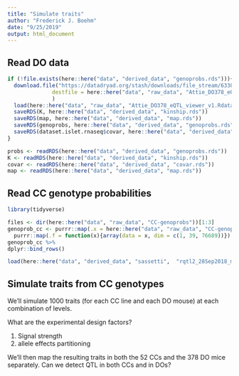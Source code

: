```yaml
---
title: "Simulate traits"
author: "Frederick J. Boehm"
date: "9/25/2019"
output: html_document
---
```


## Read DO data

```r
if (!file.exists(here::here("data", "derived_data", "genoprobs.rds"))){
  download.file("https://datadryad.org/stash/downloads/file_stream/63306",
              destfile = here::here("data", "raw_data", "Attie_DO378_eQTL_viewer_v1.Rdata")
              )
  load(here::here("data", "raw_data", "Attie_DO378_eQTL_viewer_v1.Rdata"))
  saveRDS(K, here::here("data", "derived_data", "kinship.rds"))
  saveRDS(map, here::here("data", "derived_data", "map.rds"))
  saveRDS(genoprobs, here::here("data", "derived_data", "genoprobs.rds"))
  saveRDS(dataset.islet.rnaseq$covar, here::here("data", "derived_data", "covar.rds"))
}
```

```r
probs <- readRDS(here::here("data", "derived_data", "genoprobs.rds"))
K <- readRDS(here::here("data", "derived_data", "kinship.rds"))
covar <- readRDS(here::here("data", "derived_data", "covar.rds"))
map <- readRDS(here::here("data", "derived_data", "map.rds"))
```

## Read CC genotype probabilities

```r
library(tidyverse)
```

```r
files <- dir(here::here("data", "raw_data", "CC-genoprobs"))[1:3]
genoprob_cc <- purrr::map(.x = here::here("data", "raw_data", "CC-genoprobs", files), .f = read_csv) %>%
  purrr::map(.f = function(x){array(data = x, dim = c(1, 39, 76689))})
genoprob_cc %>%
dplyr::bind_rows()
```
```r
load(here::here("data", "derived_data", "sassetti",  "rqtl2_28Sep2018_mapping_objects.Rdata"))
```

## Simulate traits from CC genotypes

We'll simulate 1000 traits (for each CC line and each DO mouse) at each combination of levels. 

What are the experimental design factors?

1. Signal strength
1. allele effects partitioning

We'll then map the resulting traits in both the 52 CCs and the 378 DO mice separately. Can we detect QTL in both CCs and in DOs?



